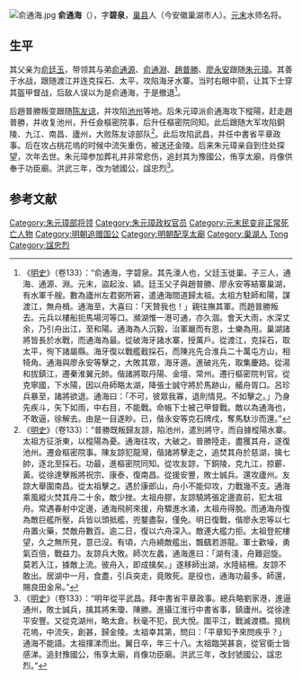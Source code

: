 [[File:俞通海.jpg|thumb]]
'''俞通海'''（{{bd|1330年||1367年}}），字'''碧泉'''，[[巢县|巢县]]人（今安徽巢湖市人）。[[元末|元末]]水师名将。

==生平 ==
其父亲为[[俞廷玉|俞廷玉]]，带领其与弟[[俞通源|俞通源]]、[[俞通淵|俞通淵]]、[[趙普勝|趙普勝]]、[[廖永安|廖永安]]跟随[[朱元璋|朱元璋]]。其善于水战，跟随渡江并连克採石、太平，攻陷海牙水寨。当时右眼中箭，让其下士穿其盔甲督战，后敌人误以为是俞通海，于是撤退<ref>《[[明史|明史]]》（卷133）：“俞通海，字碧泉。其先濠人也，父廷玉徙巢。子三人，通海、通源、淵。元末，盜起汝、潁。廷玉父子與趙普勝、廖永安等結寨巢湖，有水軍千艘。數為廬州左君弼所窘，遣通海間道歸太祖。太祖方駐師和陽，謀渡江，無舟楫。通海至，大喜曰：「天贊我也！」親往撫其軍。而趙普勝叛去。元兵以樓船扼馬場河等口。瀕湖惟一港可通，亦久涸。會天大雨，水深丈余，乃引舟出江，至和陽。通海為人沉毅，治軍嚴而有恩，士樂為用。巢湖諸將皆長於水戰，而通海為最。從破海牙諸水寨，授萬戶。從渡江，克採石，取太平，徇下諸屬縣。海牙復以戰艦截採石，而陳兆先合淮兵二十萬屯方山，相犄角。通海與廖永安等擊之，大敗其眾，海牙遁。進破兆先，取集慶路。從湯和拔鎮江，遷秦淮翼元帥。偕諸將取丹陽、金壇、常州。遷行樞密院判官。從克寧國，下水陽，因以舟師略太湖，降張士誠守將於馬跡山，艤舟胥口。呂珍兵暴至，諸將欲退。通海曰：「不可，彼眾我寡，退則情見。不如擊之。」乃身先疾斗，矢下如雨，中右目，不能戰。命帳下士被己甲督戰。敵以為通海也，不敢逼，徐解去。由是一目遂眇。已，偕永安等克石牌戍，奪馬馱沙而還。”</ref>。

后趙普勝叛变跟随[[陈友谅|陈友谅]]，并攻陷[[池州|池州]]等地。后朱元璋派俞通海攻下樅陽，赶走趙普勝，并收复池州，升任僉樞密院事，后升任樞密院同知。此后跟随大军攻陷銅陵、九江、南昌、廬州，大败陈友谅部队<ref>《[[明史|明史]]》（卷133）：“普勝既叛歸友諒，陷池州，遣別將守，而自據樅陽水寨。太祖方征浙東，以樅陽為憂。通海往攻，大破之。普勝陸走，盡獲其舟，遂復池州。遷僉樞密院事。陳友諒犯龍灣，偕諸將擊走之，追焚其舟於慈湖，擒七帥，逐北至採石。功最，進樞密院同知。從攻友諒，下銅陵，克九江，掠蘄、黃。從徐達擊叛將祝宗、康泰，復南昌。從援安豐，敗士誠兵。還攻廬州。友諒大舉圍南昌。從太祖擊之。遇於康郎山，舟小不能仰攻，力戰幾不支。通海乘風縱火焚其舟二十余，敵少挫。太祖舟膠，友諒驍將張定邊直前，犯太祖舟。常遇春射中定邊，通海飛舸來援，舟驟進水涌，太祖舟得脫。而通海舟復為敵巨艦所壓，兵皆以頭抵艦，兜鍪盡裂，僅免。明日復戰，偕廖永忠等以七舟置火藥，焚敵舟數百。逾二日，復以六舟深入。敵連大艦力拒。太祖登舵樓望，久之無所見，意已沒。有頃，六舟繞敵艦出，飄颻若游龍。軍士歡噪，勇氣百倍，戰益力。友諒兵大敗。師次左蠡，通海進曰：「湖有淺，舟難迴旋。莫若入江，據敵上流。彼舟入，即成擒矣。」遂移師出湖，水陸結柵。友諒不敢出。居湖中一月，食盡，引兵突走，竟敗死。是役也，通海功最多。師還，賜良田金帛。”</ref>。此后攻陷武昌，并任中書省平章政事。后在攻占桃花塢的时候中流矢重伤，被送还金陵。后来朱元璋亲自到住处探望，次年去世。朱元璋参加葬礼并非常悲伤，追封其为豫國公，侑享太廟，肖像供奉于功臣廟。洪武三年，改为虢國公，諡忠烈<ref>《[[明史|明史]]》（卷133）：“明年從平武昌。拜中書省平章政事。總兵略劉家港，進逼通州，敗士誠兵，擒其將朱瓊、陳勝。進攝江淮行中書省事，鎮廬州。從徐達平安豐。又從克湖州，略太倉。秋毫不犯，民大悅。圍平江，戰滅渡橋。搗桃花塢，中流矢，創甚，歸金陵。太祖幸其第，問曰：「平章知予來問疾乎？」通海不能語。太祖揮涕而出。翼日卒，年三十八。太祖臨哭甚哀，從官衛士皆感涕。追封豫國公，侑享太廟，肖像功臣廟。洪武三年，改封虢國公，諡忠烈。”</ref>。

==参考文献==
{{wikisource|明史/卷133}}
<div class="references-small">
<references></references>
</div>
{{明朝配享太廟}}
[[Category:朱元璋部将领|Category:朱元璋部将领]]
[[Category:朱元璋政权官员|Category:朱元璋政权官员]]
[[Category:元末民变非正常死亡人物|Category:元末民变非正常死亡人物]]
[[Category:明朝追赠国公|Category:明朝追赠国公]]
[[Category:明朝配享太廟|Category:明朝配享太廟]]
[[Category:巢湖人|Category:巢湖人]]
[[Category:俞姓|Tong]]
[[Category:諡忠烈|Category:諡忠烈]]